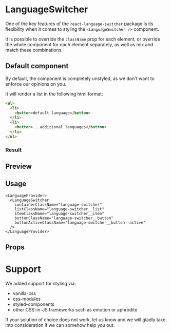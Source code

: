 
<Meta title="Components|LanguageSwitcher" />

# LanguageSwitcher

One of the key features of the `react-language-switcher` package is its flexibility when it comes to styling the `<LanguageSwitcher />` component.

It is possible to override the `className` prop for each element, or override the whole component for each element separately, as well as mix and match these combinations.

## Default component

By default, the component is completely unstyled, as we don't want to enforce our opinions on you.

It will render a list in the following html format:

```html
<ul>
  <li>
    <button>default language</button>
  </li>
  <li>
    <button>...additional languages</button>
  </li>
</ul>
```

### Result

<Preview withSource="none">
  <LanguageProvider config={{ languageList: ['en', 'de', 'fr'] }}>
    <LanguageSwitcher />
  </LanguageProvider>
</Preview>

## Preview

<Preview withSource="none">
  <LanguageProvider config={{ languageList: ['en', 'de', 'fr'] }}>
    <LanguageSwitcher
      containerClassName="language-switcher"
      listClassName="language-switcher__list"
      itemClassName="language-switcher__item"
      buttonClassName="language-switcher__button"
      buttonActiveClassName="language-switcher__button--active"
    />
  </LanguageProvider>
</Preview>

## Usage

```tsx
<LanguageProvider>
  <LanguageSwitcher
    containerClassName="language-switcher"
    listClassName="language-switcher__list"
    itemClassName="language-switcher__item"
    buttonClassName="language-switcher__button"
    buttonActiveClassName="language-switcher__button--active"
  />
</LanguageProvider>
```

## Props

<Props of={LanguageSwitcher} />

# Support

We added support for styling via:

- vanilla-css
- css-modules
- styled-components
- other CSS-in-JS frameworks such as emotion or aphrodite

If your solution of choice does not work, let us know and we will gladly take into consideration if we can somehow help you out.
